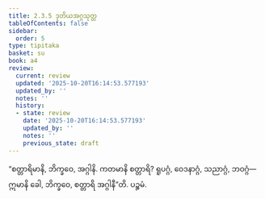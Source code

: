 ```yaml
---
title: 2.3.5 ဒုတိယအဂ္ဂသုတ္တ
tableOfContents: false
sidebar:
  order: 5
type: tipitaka
basket: su
book: a4
review:
  current: review
  updated: '2025-10-20T16:14:53.577193'
  updated_by: ''
  notes: ''
  history:
  - state: review
    date: '2025-10-20T16:14:53.577193'
    updated_by: ''
    notes: ''
    previous_state: draft
---
```



<DynamicBreadcrumb />


<ReviewStatus review={frontmatter.review} showDetails={true} />

<HypothesisAnnotation frontmatter={frontmatter} />

<Division number="75" book="a4" e="ch" v="15" p="391">

<Paragraph number="539" book="a4">
“စတ္တာရိမာနိ, ဘိက္ခဝေ, အဂ္ဂါနိ. ကတမာနိ စတ္တာရိ? ရူပဂ္ဂံ, ဝေဒနာဂ္ဂံ, သညာဂ္ဂံ, ဘဝဂ္ဂံ—  ဣမာနိ ခေါ, ဘိက္ခဝေ, စတ္တာရိ အဂ္ဂါနီ”တိ.

</Paragraph>
</Division>

<Paragraph number="540" type="center" book="a4">
ပဉ္စမံ.
</Paragraph>